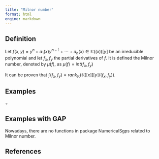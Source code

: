 ```yaml
---
title: "Milnor number"
format: html
engine: markdown
---
```


## Definition

Let $f(x,y) = y^n + a_1(x)y^{n-1} + \cdots + a_n(x) \in \mathbb{K}((x))[y]$ be an irreducible polynomial and let $f_x, f_y$ the partial derivatives of $f$. It is defined the Milnor number, denoted by $\mu(f)$, as $\mu(f) = int(f_x, f_y)$

It can be proven that $\int(f_x, f_y) = rank_{\mathbb{K}}(\mathbb{K}[[x]][y] / (f_x, f_y))$.

## Examples

$\circ$

## Examples with GAP

Nowadays, there are no functions in package NumericalSgps related to Milnor number.

## References
